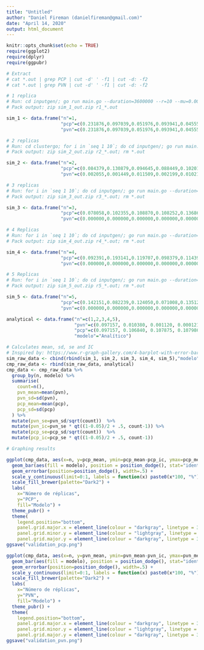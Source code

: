 ```yaml
---
title: "Untitled"
author: "Daniel Fireman (danielfireman@gmail.com)"
date: "April 14, 2020"
output: html_document
---
```


```r
knitr::opts_chunk$set(echo = TRUE)
require(ggplot2)
require(dplyr)
require(ggpubr)
```

```r

# Extract
# cat *.out | grep PCP | cut -d' ' -f1 | cut -d: -f2
# cat *.out | grep PVN | cut -d' ' -f1 | cut -d: -f2

# 1 replica
# Run: cd inputgen/; go run main.go --duration=3600000 --r=10 --mu=0.0036 --bigOmega=0.003 --littleOmega=0.0001; cd ..; for i in `seq 1 10`; do go run main.go --rate=1 --warmup=0 --d=1h --i=inputgen/input_$i.csv > r1_$i.out; done
# Pack output: zip sim_1_out.zip r1_*.out

sim_1 <- data.frame("n"=1,
                    "pcp"=c(0.231876,0.097039,0.051976,0.093941,0.045551,0.152682,0.107873,0.135808,0.083458,0.079348,0.116016,0.069067,0.105772,0.201415,0.172598,0.131679,0.139450,0.083581,0.053739,0.201057,0.059495,0.191902,0.061721,0.133258,0.080955,0.085603,0.073845,0.142468,0.140606,0.109979),
                    "pvn"=c(0.231876,0.097039,0.051976,0.093941,0.045551,0.152682,0.107873,0.135808,0.083458,0.079348,0.116016,0.069067,0.105772,0.201415,0.172598,0.131679,0.139450,0.083581,0.053739,0.201057,0.059495,0.191902,0.061721,0.133258,0.080955,0.085603,0.073845,0.142468,0.140606,0.109979))

# 2 replicas
# Run: cd clustergo; for i in `seq 1 10`; do cd inputgen/; go run main.go --duration=3600000 --r=2 --mu=0.0036 --bigOmega=0.003 --littleOmega=0.0001; cd ..;  go run main.go --rate=1 --warmup=0 --d=1h --i=inputgen/input_1.csv,inputgen/input_2.csv > r2_$i.out; rm inputgen/input_*.csv; done
# Pack output: zip sim_2_out.zip r2_*.out; rm *.out

sim_2 <- data.frame("n"=2,
                    "pcp"=c(0.084379,0.130879,0.094645,0.088449,0.102019,0.112788,0.108854,0.094220,0.077600,0.174837,0.081916,0.076286,0.152145,0.169938,0.080344,0.092575,0.108636,0.071429,0.114786,0.107051,0.071500,0.163362,0.063602,0.076499,0.083898,0.121497,0.093398,0.114043,0.144002,0.121083),
                    "pvn"=c(0.002055,0.001449,0.011509,0.002199,0.010210,0.000000,0.007351,0.010867,0.000000,0.019363,0.002654,0.000000,0.006684,0.003646,0.002860,0.002351,0.002586,0.000000,0.003625,0.005784,0.002701,0.003498,0.003163,0.000277,0.000000,0.006762,0.001064,0.011734,0.000000,0.005259))

# 3 replicas
# Run: for i in `seq 1 10`; do cd inputgen/; go run main.go --duration=3600000 --r=3 --mu=0.0036 --bigOmega=0.003 --littleOmega=0.0001; cd ..;  go run main.go --rate=1 --warmup=0 --d=1h --i=inputgen/input_1.csv,inputgen/input_2.csv,inputgen/input_3.csv > r3_$i.out; rm inputgen/input_*.csv; done
# Pack output: zip sim_3_out.zip r3_*.out; rm *.out

sim_3 <- data.frame("n"=3,
                    "pcp"=c(0.078058,0.102355,0.108870,0.108252,0.136865,0.071004,0.113510,0.100964,0.093358,0.073519,0.076021,0.093621,0.130104,0.145861,0.149979,0.146823,0.112118,0.139088,0.107443,0.072921,0.081015,0.053835,0.124976,0.079671,0.128730,0.082217,0.115721,0.123018,0.118530,0.080040),
                    "pvn"=c(0.000000,0.000000,0.000000,0.000000,0.000000,0.000000,0.000000,0.000000,0.000000,0.000000,0.000000,0.000000,0.000000,0.000000,0.000000,0.000000,0.000000,0.000000,0.000000,0.000000,0.000000,0.000000,0.000000,0.000000,0.000000,0.000000,0.000000,0.000000,0.000000,0.000000))

# 4 Replicas
# Run: for i in `seq 1 10`; do cd inputgen/; go run main.go --duration=3600000 --r=4 --mu=0.0036 --bigOmega=0.003 --littleOmega=0.0001; cd ..;  go run main.go --rate=1 --warmup=0 --d=1h --i=inputgen/input_1.csv,inputgen/input_2.csv,inputgen/input_3.csv,inputgen/input_4.csv > r4_$i.out; rm inputgen/input_*.csv; done
# Pack output: zip sim_4_out.zip r4_*.out; rm *.out

sim_4 <- data.frame("n"=4,
                    "pcp"=c(0.092391,0.193141,0.119707,0.098379,0.114390,0.077782,0.097437,0.111713,0.126066,0.087241,0.106512,0.144235,0.090618,0.115772,0.112606,0.090728,0.082921,0.153324,0.100047,0.134142,0.130463,0.126058,0.094816,0.121627,0.093800,0.116010,0.093591,0.093362,0.088266,0.122434),
                    "pvn"=c(0.000000,0.000000,0.000000,0.000000,0.000000,0.000000,0.000000,0.000000,0.000000,0.000000,0.000000,0.000000,0.000000,0.000000,0.000000,0.000000,0.000000,0.000000,0.000000,0.000000,0.000000,0.000000,0.000000,0.000000,0.000000,0.000000,0.000000,0.000000,0.000000,0.000000))

# 5 Replicas
# Run: for i in `seq 1 10`; do cd inputgen/; go run main.go --duration=3600000 --r=5 --mu=0.0036 --bigOmega=0.003 --littleOmega=0.0001; cd ..;  go run main.go --rate=1 --warmup=0 --d=1h --i=inputgen/input_1.csv,inputgen/input_2.csv,inputgen/input_3.csv,inputgen/input_4.csv,inputgen/input_5.csv > r5_$i.out; rm inputgen/input_*.csv; done
# Pack output: zip sim_5_out.zip r5_*.out; rm *.out

sim_5 <- data.frame("n"=5,
                    "pcp"=c(0.142151,0.082239,0.124050,0.071008,0.135120,0.085755,0.083300,0.109171,0.084452,0.100819,0.068531,0.109139,0.091492,0.091701,0.107683,0.146709,0.125696,0.132023,0.130957,0.102996,0.117156,0.104614,0.117732,0.134748,0.129760,0.101332,0.065629,0.138111,0.105018,0.103950),
                    "pvn"=c(0.000000,0.000000,0.000000,0.000000,0.000000,0.000000,0.000000,0.000000,0.000000,0.000000,0.000000,0.000000,0.000000,0.000000,0.000000,0.000000,0.000000,0.000000,0.000000,0.000000,0.000000,0.000000,0.000000,0.000000,0.000000,0.000000,0.000000,0.000000,0.000000,0.000000))

analytical <- data.frame("n"=c(1,2,3,4,5),
                         "pvn"=c(0.097157, 0.010380, 0.001120, 0.000121, 0.000013),
                         "pcp"=c(0.097157, 0.106840, 0.107875, 0.107986, 0.107999),
                         "modelo"="Analítico")

# Calculates mean, sd, se and IC
# Inspired by: https://www.r-graph-gallery.com/4-barplot-with-error-bar.html
sim_raw_data <- cbind(rbind(sim_1, sim_2, sim_3, sim_4, sim_5),"modelo"="Simulado")
cmp_raw_data <- rbind(sim_raw_data, analytical)
cmp_data <- cmp_raw_data %>%
  group_by(n, modelo) %>%
  summarise( 
    count=n(),
    pvn_mean=mean(pvn),
    pvn_sd=sd(pvn),
    pcp_mean=mean(pcp),
    pcp_sd=sd(pcp)
  ) %>%
  mutate(pvn_se=pvn_sd/sqrt(count))  %>%
  mutate(pvn_ic=pvn_se * qt((1-0.05)/2 + .5, count-1)) %>%
  mutate(pcp_se=pcp_sd/sqrt(count))  %>%
  mutate(pcp_ic=pcp_se * qt((1-0.05)/2 + .5, count-1))

# Graphing results

ggplot(cmp_data, aes(x=n, y=pcp_mean, ymin=pcp_mean-pcp_ic, ymax=pcp_mean+pcp_ic)) +
  geom_bar(aes(fill = modelo), position = position_dodge(), stat="identity") +
  geom_errorbar(position=position_dodge(), width=.5) +
  scale_y_continuous(limit=0:1, labels = function(x) paste0(x*100, "%")) +
  scale_fill_brewer(palette="Dark2") +
  labs(
    x="Número de réplicas",
    y="PCP",
    fill="Modelo") +
  theme_pubr() +
  theme(
    legend.position="bottom",
    panel.grid.major.x = element_line(colour = "darkgray", linetype = 3),
    panel.grid.minor.y = element_line(colour = "lightgray", linetype = 3, size=0.25),
    panel.grid.major.y = element_line(colour = "darkgray", linetype = 3))
ggsave("validation_pcp.png")

ggplot(cmp_data, aes(x=n, y=pvn_mean, ymin=pvn_mean-pvn_ic, ymax=pvn_mean+pvn_ic)) +
  geom_bar(aes(fill = modelo), position = position_dodge(), stat="identity") +
  geom_errorbar(position=position_dodge(), width=.5) +
  scale_y_continuous(limit=0:1, labels = function(x) paste0(x*100, "%")) +
  scale_fill_brewer(palette="Dark2") +
  labs(
    x="Número de réplicas",
    y="PVN",
    fill="Modelo") +
  theme_pubr() +
  theme(
    legend.position="bottom",
    panel.grid.major.x = element_line(colour = "darkgray", linetype = 3),
    panel.grid.minor.y = element_line(colour = "lightgray", linetype = 3, size=0.25),
    panel.grid.major.y = element_line(colour = "darkgray", linetype = 3))
ggsave("validation_pvn.png")
```



